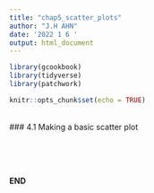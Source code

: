 ```yaml
---
title: "chap5_scatter_plots"
author: "J.H AHN"
date: '2022 1 6 '
output: html_document
---
```


```r
library(gcookbook)
library(tidyverse)
library(patchwork)

knitr::opts_chunk$set(echo = TRUE)
```
<br>
### 4.1 Making a basic scatter plot
<br>



























<br>
<br>
<br>


**END**


<br>
<br>
<br>